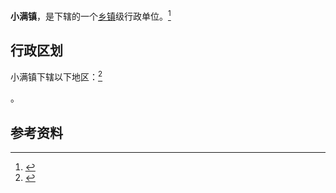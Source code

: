 {{中国乡级行政区|62/07/02/110/000}}

'''小满镇'''，是{{PRC admin/fullname|62/07/02/110/000|3}}下辖的一个[[乡镇|乡镇]]级行政单位。<ref>{{PRC admin/ref sgc|{{PRC admin/parent|62/07/02/110/000}}}}</ref>

== 行政区划 ==

小满镇下辖以下地区：<ref>{{PRC admin/ref sgc|62/07/02/110/000}}</ref>

{{PRC admin/children|62/07/02/110/000}}。

== 参考资料 ==

{{reflist}}

{{行政区划小作品}}
{{PRC admin/navcat|62/07/02/110/000}}